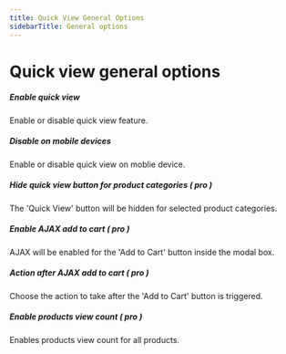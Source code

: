```yaml
---
title: Quick View General Options
sidebarTitle: General options
---
```


# Quick view general options


##### Enable quick view

Enable or disable quick view feature.

##### Disable on mobile devices

Enable or disable quick view on moblie device.

##### Hide quick view button for product categories ( pro )

The 'Quick View' button will be hidden for selected product categories.

##### Enable AJAX add to cart ( pro )

AJAX will be enabled for the 'Add to Cart' button inside the modal box.

##### Action after AJAX add to cart ( pro )

Choose the action to take after the 'Add to Cart' button is triggered.

##### Enable products view count ( pro )

Enables products view count for all products.